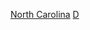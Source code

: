 {{United States topic|prefix=:Category:各年代}}
{{Commons category|North Carolina by decade}}

[[Category:各年代美国各州|North Carolina]]
[[Category:北卡罗莱纳州各时期历史|D]]